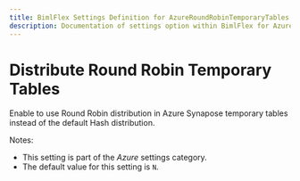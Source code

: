 ---
title: BimlFlex Settings Definition for AzureRoundRobinTemporaryTables
description: Documentation of settings option within BimlFlex for AzureRoundRobinTemporaryTables
---
<head>
  <meta name="varigenceProduct" content="BimlFlex"></meta>
  <meta name="varigenceArticleType" content="Reference"></meta>
</head>


# Distribute Round Robin Temporary Tables

Enable to use Round Robin distribution in Azure Synapose temporary tables instead of the default Hash distribution.

Notes:

* This setting is part of the *Azure* settings category.
* The default value for this setting is `N`.
